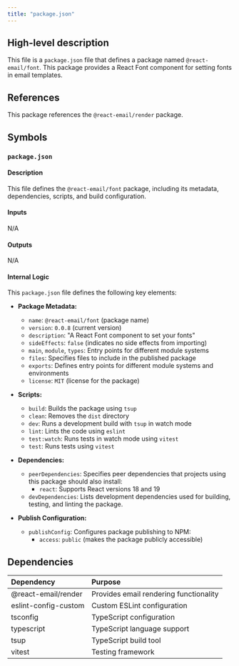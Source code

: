```yaml
---
title: "package.json"
---
```


## High-level description
This file is a `package.json` file that defines a package named `@react-email/font`. This package provides a React Font component for setting fonts in email templates.

## References
This package references the `@react-email/render` package.

## Symbols
### `package.json`
#### Description
This file defines the `@react-email/font` package, including its metadata, dependencies, scripts, and build configuration.

#### Inputs
N/A

#### Outputs
N/A

#### Internal Logic
This `package.json` file defines the following key elements:

- **Package Metadata:**
    - `name`: `@react-email/font` (package name)
    - `version`: `0.0.8` (current version)
    - `description`: "A React Font component to set your fonts"
    - `sideEffects`: `false` (indicates no side effects from importing)
    - `main`, `module`, `types`: Entry points for different module systems
    - `files`: Specifies files to include in the published package
    - `exports`: Defines entry points for different module systems and environments
    - `license`: `MIT` (license for the package)

- **Scripts:**
    - `build`: Builds the package using `tsup`
    - `clean`: Removes the `dist` directory
    - `dev`: Runs a development build with `tsup` in watch mode
    - `lint`: Lints the code using `eslint`
    - `test:watch`: Runs tests in watch mode using `vitest`
    - `test`: Runs tests using `vitest`

- **Dependencies:**
    - `peerDependencies`: Specifies peer dependencies that projects using this package should also install:
        - `react`: Supports React versions 18 and 19
    - `devDependencies`: Lists development dependencies used for building, testing, and linting the package.

- **Publish Configuration:**
    - `publishConfig`: Configures package publishing to NPM:
        - `access`: `public` (makes the package publicly accessible)

## Dependencies
| Dependency | Purpose |
|:-----------|:--------|
| @react-email/render | Provides email rendering functionality |
| eslint-config-custom | Custom ESLint configuration |
| tsconfig | TypeScript configuration |
| typescript | TypeScript language support |
| tsup | TypeScript build tool |
| vitest | Testing framework | 
